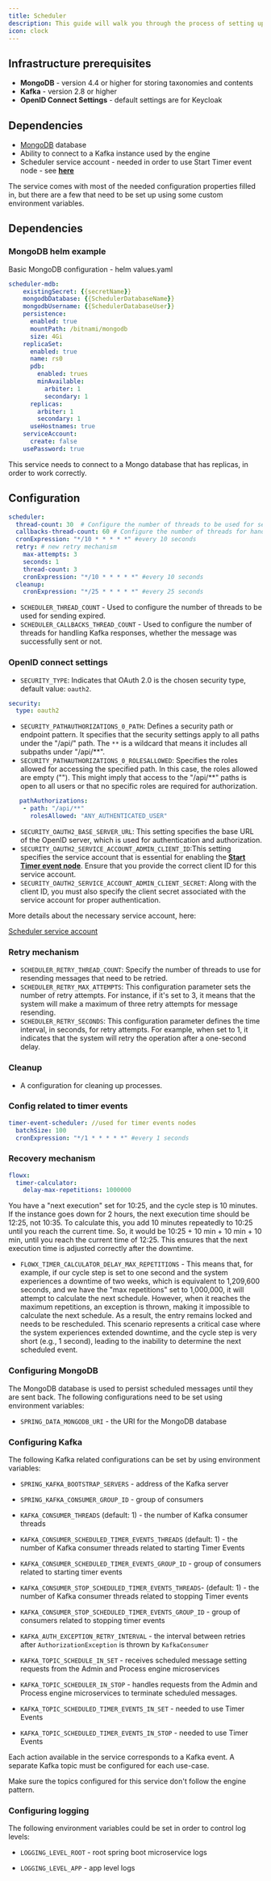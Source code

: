 ```yaml
---
title: Scheduler
description: This guide will walk you through the process of setting up the Scheduler service using a Docker image.
icon: clock
---
```

## Infrastructure prerequisites

* **MongoDB** - version 4.4 or higher for storing taxonomies and contents
* **Kafka** - version 2.8 or higher
* **OpenID Connect Settings** - default settings are for Keycloak


## Dependencies

* [MongoDB](https://www.mongodb.com/2) database
* Ability to connect to a Kafka instance used by the engine
* Scheduler service account - needed in order to use Start Timer event node - see [**here**](./access-management/configuring-an-iam-solution#scheduler-service-account)

The service comes with most of the needed configuration properties filled in, but there are a few that need to be set up using some custom environment variables.

## Dependencies 

### MongoDB helm example

Basic MongoDB configuration - helm values.yaml

```yaml
scheduler-mdb:
    existingSecret: {{secretName}}
    mongodbDatabase: {{SchedulerDatabaseName}}
    mongodbUsername: {{SchedulerDatabaseUser}}
    persistence:
      enabled: true
      mountPath: /bitnami/mongodb
      size: 4Gi
    replicaSet:
      enabled: true
      name: rs0
      pdb:
        enabled: trues
        minAvailable:
          arbiter: 1
          secondary: 1
      replicas:
        arbiter: 1
        secondary: 1
      useHostnames: true
    serviceAccount:
      create: false
    usePassword: true
```

<Warning>
This service needs to connect to a Mongo database that has replicas, in order to work correctly.
</Warning>

## Configuration 

```yaml
scheduler:
  thread-count: 30  # Configure the number of threads to be used for sending expired messages.
  callbacks-thread-count: 60 # Configure the number of threads for handling Kafka responses, whether the message was successfully sent or not
  cronExpression: "*/10 * * * * *" #every 10 seconds
  retry: # new retry mechanism
    max-attempts: 3
    seconds: 1
    thread-count: 3
    cronExpression: "*/10 * * * * *" #every 10 seconds
  cleanup:
    cronExpression: "*/25 * * * * *" #every 25 seconds
```

* `SCHEDULER_THREAD_COUNT` - Used to configure the number of threads to be used for sending expired.
* `SCHEDULER_CALLBACKS_THREAD_COUNT` - Used to configure the number of threads for handling Kafka responses, whether the message was successfully sent or not.

### OpenID connect settings

* `SECURITY_TYPE`: Indicates that OAuth 2.0 is the chosen security type, default value: `oauth2`.

```yaml
security:
  type: oauth2
```

* `SECURITY_PATHAUTHORIZATIONS_0_PATH`: Defines a security path or endpoint pattern. It specifies that the security settings apply to all paths under the "/api/" path. The `**` is a wildcard that means it includes all subpaths under "/api/**".
* `SECURITY_PATHAUTHORIZATIONS_0_ROLESALLOWED`: Specifies the roles allowed for accessing the specified path. In this case, the roles allowed are empty (""). This might imply that access to the "/api/**" paths is open to all users or that no specific roles are required for authorization.

```yaml
   pathAuthorizations:
    - path: "/api/**" 
      rolesAllowed: "ANY_AUTHENTICATED_USER"
```

* `SECURITY_OAUTH2_BASE_SERVER_URL`: This setting specifies the base URL of the OpenID server, which is used for authentication and authorization.
* `SECURITY_OAUTH2_SERVICE_ACCOUNT_ADMIN_CLIENT_ID`:This setting specifies the service account that is essential for enabling the [**Start Timer event node**](../docs/building-blocks/node/timer-events/timer-start-event). Ensure that you provide the correct client ID for this service account.
* `SECURITY_OAUTH2_SERVICE_ACCOUNT_ADMIN_CLIENT_SECRET`: Along with the client ID, you must also specify the client secret associated with the service account for proper authentication.

More details about the necessary service account, here:

[Scheduler service account](./access-management/configuring-an-iam-solution#scheduler-service-account)

### Retry mechanism

* `SCHEDULER_RETRY_THREAD_COUNT`: Specify the number of threads to use for resending messages that need to be retried.
* `SCHEDULER_RETRY_MAX_ATTEMPTS`: This configuration parameter sets the number of retry attempts. For instance, if it's set to 3, it means that the system will make a maximum of three retry attempts for message resending.
* `SCHEDULER_RETRY_SECONDS`: This configuration parameter defines the time interval, in seconds, for retry attempts. For example, when set to 1, it indicates that the system will retry the operation after a one-second delay.

### Cleanup

* A configuration for cleaning up processes.

### Config related to timer events

```yaml
timer-event-scheduler: //used for timer events nodes
  batchSize: 100
  cronExpression: "*/1 * * * * *" #every 1 seconds
```

### Recovery mechanism

```yaml
flowx:
  timer-calculator:
    delay-max-repetitions: 1000000
```

<Tip>
You have a "next execution" set for 10:25, and the cycle step is 10 minutes. If the instance goes down for 2 hours, the next execution time should be 12:25, not 10:35. To calculate this, you add 10 minutes repeatedly to 10:25 until you reach the current time. So, it would be 10:25 + 10 min + 10 min + 10 min, until you reach the current time of 12:25. This ensures that the next execution time is adjusted correctly after the downtime.
</Tip>

* `FLOWX_TIMER_CALCULATOR_DELAY_MAX_REPETITIONS` - This means that, for example, if our cycle step is set to one second and the system experiences a downtime of two weeks, which is equivalent to 1,209,600 seconds, and we have the "max repetitions" set to 1,000,000, it will attempt to calculate the next schedule. However, when it reaches the maximum repetitions, an exception is thrown, making it impossible to calculate the next schedule. As a result, the entry remains locked and needs to be rescheduled. This scenario represents a critical case where the system experiences extended downtime, and the cycle step is very short (e.g., 1 second), leading to the inability to determine the next scheduled event.


### Configuring MongoDB

The MongoDB database is used to persist scheduled messages until they are sent back. The following configurations need to be set using environment variables:

* `SPRING_DATA_MONGODB_URI` - the URI for the MongoDB database

### Configuring Kafka 

The following Kafka related configurations can be set by using environment variables:

* `SPRING_KAFKA_BOOTSTRAP_SERVERS` - address of the Kafka server

* `SPRING_KAFKA_CONSUMER_GROUP_ID` - group of consumers

* `KAFKA_CONSUMER_THREADS` (default: 1) - the number of Kafka consumer threads 

* `KAFKA_CONSUMER_SCHEDULED_TIMER_EVENTS_THREADS` (default: 1) - the number of Kafka consumer threads related to starting Timer Events

* `KAFKA_CONSUMER_SCHEDULED_TIMER_EVENTS_GROUP_ID` - group of consumers related to starting timer events

* `KAFKA_CONSUMER_STOP_SCHEDULED_TIMER_EVENTS_THREADS`- (default: 1) - the number of Kafka consumer threads related to stopping Timer events

* `KAFKA_CONSUMER_STOP_SCHEDULED_TIMER_EVENTS_GROUP_ID` - group of consumers related to stopping timer events

* `KAFKA_AUTH_EXCEPTION_RETRY_INTERVAL` - the interval between retries after `AuthorizationException` is thrown by `KafkaConsumer`

* `KAFKA_TOPIC_SCHEDULE_IN_SET` - receives scheduled message setting requests from the Admin and Process engine microservices

* `KAFKA_TOPIC_SCHEDULER_IN_STOP` - handles requests from the Admin and Process engine microservices to terminate scheduled messages.

* `KAFKA_TOPIC_SCHEDULED_TIMER_EVENTS_IN_SET` - needed to use Timer Events

* `KAFKA_TOPIC_SCHEDULED_TIMER_EVENTS_IN_STOP` - needed to use Timer Events

Each action available in the service corresponds to a Kafka event. A separate Kafka topic must be configured for each use-case.

<Info>
Make sure the topics configured for this service don't follow the engine pattern.
</Info>

### Configuring logging

The following environment variables could be set in order to control log levels:

* `LOGGING_LEVEL_ROOT` - root spring boot microservice logs

* `LOGGING_LEVEL_APP` - app level logs




